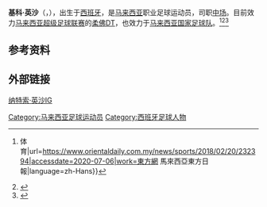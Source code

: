 {{Expand language|1=en|time=2020-07-06T13:57:26+00:00}}
{{Football player infobox
|name=纳特索·英沙
|fullname=Ignacio Insa Bohigues
|image=Natxo Insa.JPG
|image_size=240
|birth_date={{birth date and age |1986|6|9|df=y}}
|birth_place=[[科森泰纳|科森泰纳]], [[西班牙|西班牙]]
|height={{height|m=1.77}}
|position=[[中场|中场]]
|currentclub=[[柔佛DT|柔佛DT]]
|clubnumber=30 
|youthyears1=2007–2009
|youthclubs1=[[巴伦西亚足球俱乐部|巴伦西亚]]
|years1=2006–2007
|clubs1=[[华伦西亚马斯泰拿|巴伦西亚B]]
|caps1=36
|goals1=2
|years2=2007–2009
|clubs2=[[巴伦西亚足球俱乐部|巴伦西亚]]
|caps2=1
|goals2=0
|years3=2007–2009
|clubs3=→ [[埃瓦尔体育协会|埃瓦尔]] (外借)
|caps3=56
|goals3=3
|years4=2009–2011
|clubs4=[[维拉利尔足球会B队|比利亚雷亚尔B]]
|caps4=74
|goals4=2
|years5=2011
|clubs5=[[比利亚雷阿尔足球俱乐部|比利亚雷亚尔]]
|caps5=1
|goals5=0
|years6=2011–2013
|clubs6=[[皇家维戈塞尔塔俱乐部|皇家微戈塞尔塔]]
|caps6=46
|goals6=3
|years7=2013–2014
|clubs7=[[安塔亚利体育足球俱乐部|安塔亚利体育]]
|caps7=16
|goals7=0
|years8=2015
|clubs8=[[皇家萨拉戈萨|皇家萨拉戈萨]]
|caps8=17
|goals8=0
|years9=2015–2016
|clubs9=[[阿尔科孔体育协会|阿尔科孔]]
|caps9=34
|goals9=2
|years10=2016–2017
|clubs10=[[莱万特体育联盟|莱万特]]
|caps10=35
|goals10=2
|years11=2017–
|clubs11=[[柔佛DT|柔佛DT]]
|caps11=26
|goals11=5
|totalcaps=
|totalgoals=
|nationalyears1=2018–
|nationalteam1=[[马来西亚国家足球队|马来西亚]]
|nationalcaps1=1
|nationalgoals1=0
|club-update=6 April 2019
|nationalteam-update=22 March 2018}}

'''基科·英沙'''（{{lang-en|Ignacio 'Natxo' Insa Bohigues}}，{{bd|1986年|6月9日}}），出生于[[西班牙|西班牙]]，是[[马来西亚|马来西亚]]职业足球运动员，司职[[中场|中场]]。目前效力[[马来西亚超级足球联赛|马来西亚超级足球联赛]]的[[柔佛DT|柔佛DT]]，也效力于[[马来西亚国家足球队|马来西亚国家足球队]]。<ref>{{Cite web|title=14归化兵有资格 陈清和先重本土姜 {{!}} 体育|url=https://www.orientaldaily.com.my/news/sports/2018/02/20/232394|accessdate=2020-07-06|work=東方網 馬來西亞東方日報|language=zh-Hans}}</ref><ref>{{Cite web|title=Natxo bakal perkuatkan Harimau Malaya|url=https://www-hmetro-com-my.cdn.ampproject.org/v/s/www.hmetro.com.my/node/562224/amp?usqp=mq331AQFKAGwASA=&amp_js_v=0.1|accessdate=2020-07-06|work=www-hmetro-com-my.cdn.ampproject.org}}</ref><ref>{{Cite web|title=Natxo Insa - Player profile 2020|url=http://www.transfermarkt.com/natxo-insa/profil/spieler/57808|accessdate=2020-07-06|work=www.transfermarkt.com|language=en}}</ref>

== 参考资料 ==
{{reflist}}

== 外部链接 ==
[https://www.instagram.com/natxoinsa/ 纳特索·英沙IG]

[[Category:马来西亚足球运动员|Category:马来西亚足球运动员]]
[[Category:西班牙足球人物|Category:西班牙足球人物]]